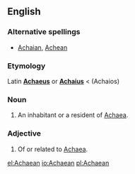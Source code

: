 ==English==

===Alternative spellings===
* [[Achaian]], [[Achean]]

===Etymology===
Latin '''[[Achaeus]]''' or '''[[Achaius]]''' < {{etyl|grc}} {{term|lang=grc|Ἀχαιός}} (Achaios)

===Noun===
{{en-noun}}

# An inhabitant or a resident of [[Achaea]].

===Adjective===
{{en-adj|-}}

# Of or related to [[Achaea]].

[[el:Achaean]]
[[io:Achaean]]
[[pl:Achaean]]